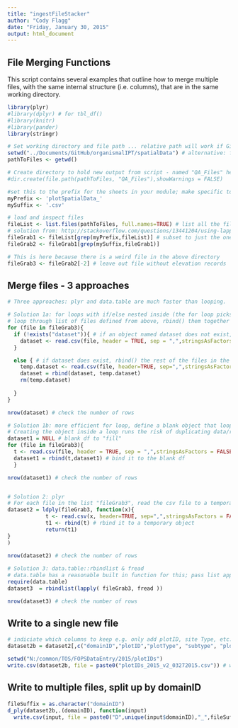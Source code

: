 ```yaml
---
title: "ingestFileStacker"
author: "Cody Flagg"
date: "Friday, January 30, 2015"
output: html_document
---
```


## File Merging Functions

This script contains several examples that outline how to merge multiple files, with the same internal structure (i.e. columns), that are in the same working directory.  

```r
library(plyr)
#library(dplyr) # for tbl_df()
#library(knitr)
#library(pander)
library(stringr)

# Set working directory and file path ... relative path will work if Git folders are in "Documents"
setwd("../Documents/GitHub/organismalIPT/spatialData") # alternative: file.path(getwd(),directory2)
pathToFiles <- getwd()

# Create directory to hold new output from script - named "QA_Files" here
#dir.create(file.path(pathToFiles, "QA_Files"),showWarnings = FALSE)

#set this to the prefix for the sheets in your module; make specific to file name batch
myPrefix <- 'plotSpatialData_'
mySuffix <- '.csv'

# load and inspect files
fileList <- list.files(pathToFiles, full.names=TRUE) # list all the files, full.names=TRUE is necessary for ldplay/lapply to work below
# solution from: http://stackoverflow.com/questions/13441204/using-lapply-and-read-csv-on-multiple-files-in-r
fileGrab1 <- fileList[grep(myPrefix,fileList)] # subset to just the ones in your module, using prefix
fileGrab2 <- fileGrab1[grep(mySuffix,fileGrab1)]

# This is here because there is a weird file in the above directory
fileGrab3 <- fileGrab2[-2] # leave out file without elevation records
```

## Merge files - 3 approaches
```r
# Three approaches: plyr and data.table are much faster than looping.

# Solution 1a: for loops with if/else nested inside (the for loop picks up "empty" rows at the tail of each file, inflating the number of rows; I think this is an Excel problem)
# loop through list of files defined from above, rbind() them together
for (file in fileGrab3){
  if (!exists("dataset")){ # if an object named dataset does not exist, create it
    dataset <- read.csv(file, header = TRUE, sep = ",",stringsAsFactors = FALSE) # assign the first csv to "dataset"
  }

  else { # if dataset does exist, rbind() the rest of the files in the list
    temp.dataset <- read.csv(file, header=TRUE, sep=",",stringsAsFactors = FALSE) # temporary object
    dataset = rbind(dataset, temp.dataset)
    rm(temp.dataset)
    
  }
}

nrow(dataset) # check the number of rows

# Solution 1b: more efficient for loop, define a blank object that loop can "fill" (i.e. "dataset1" here, "dataset" in Solution 1a) rather than calling it inside the loop.
# Creating the object inside a loop runs the risk of duplicating data/rows
dataset1 = NULL # blank df to "fill"
for (file in fileGrab3){
  t <- read.csv(file, header = TRUE, sep = ",",stringsAsFactors = FALSE) # read the csv, assign to t
  dataset1 = rbind(t,dataset1) # bind it to the blank df
  }

nrow(dataset1) # check the number of rows


# Solution 2: plyr
# For each file in the list "fileGrab3", read the csv file to a temporary variable "t", row bind subsequent files to variable "t1", return t1 as final result
dataset2 = ldply(fileGrab3, function(x){
            t <- read.csv(x, header=TRUE, sep=",",stringsAsFactors = FALSE) # read the csv
            t1 <- rbind(t) # rbind it to a temporary object
            return(t1)
}
)

nrow(dataset2) # check the number of rows
 
# Solution 3: data.table::rbindlist & fread
# data.table has a reasonable built in function for this; pass list apply all elements in "fileGrab3", read them with fread, row bind them with rbindlist
require(data.table)
dataset3  = rbindlist(lapply( fileGrab3, fread ))

nrow(dataset3) # check the number of rows

```

## Write to a single new file
```r
# indiciate which columns to keep e.g. only add plotID, site Type, etc. 
dataset2b = dataset2[,c("domainID","plotID","plotType", "subtype", "plotSize")]

setwd("N:/common/TOS/FOPSDataEntry/2015/plotIDs")
write.csv(dataset2b, file = paste0("plotIDs_2015_v2_03272015.csv")) # write the file

```

## Write to multiple files, split up by domainID
```r
fileSuffix = as.character("domainID")
d_ply(dataset2b,.(domainID), function(input) 
  write.csv(input, file = paste0("D",unique(input$domainID),"_",fileSuffix, ".csv", sep="")))
```


